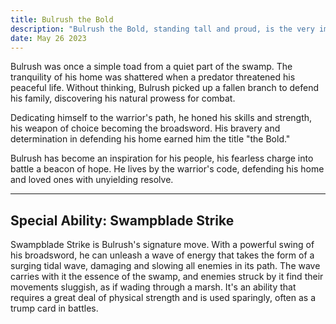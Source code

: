 ```yaml
---
title: Bulrush the Bold
description: "Bulrush the Bold, standing tall and proud, is the very image of a heroic toad warrior. His eyes gleam with valor, and his rugged green skin is a testament to the many battles he has faced. He wields a broadsword with an expert's grip, its blade bearing the marks of countless victorious battles."
date: May 26 2023
---
```



Bulrush was once a simple toad from a quiet part of the swamp. The tranquility of his home was shattered when a predator threatened his peaceful life. Without thinking, Bulrush picked up a fallen branch to defend his family, discovering his natural prowess for combat.

Dedicating himself to the warrior's path, he honed his skills and strength, his weapon of choice becoming the broadsword. His bravery and determination in defending his home earned him the title "the Bold."

Bulrush has become an inspiration for his people, his fearless charge into battle a beacon of hope. He lives by the warrior's code, defending his home and loved ones with unyielding resolve.

---

## Special Ability: Swampblade Strike
Swampblade Strike is Bulrush's signature move. With a powerful swing of his broadsword, he can unleash a wave of energy that takes the form of a surging tidal wave, damaging and slowing all enemies in its path. The wave carries with it the essence of the swamp, and enemies struck by it find their movements sluggish, as if wading through a marsh. It's an ability that requires a great deal of physical strength and is used sparingly, often as a trump card in battles.
